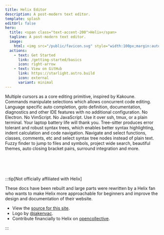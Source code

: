 ```yaml
---
title: Helix Editor
description: A post-modern text editor.
template: splash
editUrl: false
hero:
  title: <span class="text-accent-200">Helix</span>
  tagline: A post-modern text editor.
  image:
    html: <img src="/public/favicon.svg" style="width:100px;margin:auto;" />
  actions:
    - text: Get Started
      link: /getting-started/basics
      icon: right-arrow
    - text: View on GitHub
      link: https://starlight.astro.build
      icon: external
      variant: minimal
---
```



<CardGrid stagger>

<Card title="Multiple Selections" icon="pencil">
Multiple cursors as a core editing primitive, inspired by Kakoune. Commands manipulate selections which allows concurrent code editing.
</Card>

<Card title="Language Server Support" icon="open-book">
Language specific auto completion, goto definition, documentation, diagnostics and other IDE features with no additional configuration.
</Card>

<Card title="Built in Rust, for the terminal" icon="seti:rust">
No Electron. No VimScript. No JavaScript. Use it over ssh, tmux, or a plain terminal. Your laptop battery life will thank you.
</Card>

<Card title="Tree-sitter Integration" icon="pencil">
Tree-sitter produces error tolerant and robust syntax trees, which enables better syntax highlighting, indent calculation and code navigation.
</Card>

<Card title="Powerful Code Manipulation" icon="pencil">
Navigate and select functions, classes, comments, etc and select syntax tree nodes instead of plain text. 
</Card>

<Card title="Modern builtin features" icon="setting">
Fuzzy finder to jump to files and symbols, project wide search, beautiful themes, auto closing bracket pairs, surround integration and more.
</Card>
</CardGrid>

<br />
<br />
<br />
<br />
<br />

:::tip[Not officially affiliated with Helix]

These docs have been rebuilt and large parts were rewritten by a Helix fan who wants to make Helix more approachable for beginners and improve the design and documentation of their website.

- View the [source for this site](https://github.com/NikitaRevenco/helix-better-docs).
- Logo by [@jakenvac](https://github.com/jakenvac).
- Contribute financially to Helix on [opencollective](https://opencollective.com/helix-editor).

:::
